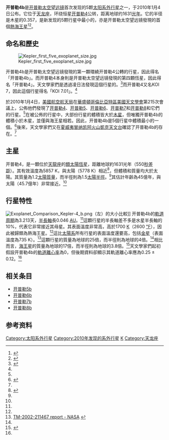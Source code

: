 {{Planetbox begin
| name= 开普勒4b
}}
{{Planetbox image
| image = Kepler-4 b (Celestia).jpg
| caption = 畫家筆下的开普勒4b
}}
{{Planetbox star
| star = [[开普勒4|开普勒4]]<ref name=datatable />
| constell= [[天龍座|天龍座]]
| RA = {{RA|19|2|27.7}}
| DEC= {{DEC|+50|8|8.7}}
| app_mag =  12.6<ref name=datatable />
| dist_pc = 550<ref name=datatable />
| dist_ly = 1631
| mass = 1.223<ref name=datatable />
| radius = 1.487<ref name=datatable />
| temperature = 5857<ref name=datatable />
| luminosity = 0.354 ± 0.1
| metallicity = 0.17<ref name=datatable />
| age = 4.5<ref name="EPE"/>
}}
{{Planetbox character
| radius_earth = 3.878
| radius = 0.357<ref name=datatable />
| mass = .077<ref name=datatable />
| temperature = 1650<ref name=datatable />
| stellar_flux = ~168
}}
{{Planetbox orbit
| period = 3.2135<ref name=datatable />
| semimajor =  .04558<ref name=datatable />
| eccentricity =  0.25 ± 0.12<ref name="Kipping2010"/>
| inclination =  89.76<ref name=datatable />
}}
{{Planetbox discovery
| discovery_date = 2010-01-04<ref name=Talcott />
| discoverers = 
| discovery_method = [[系外行星偵測法#凌日法|凌日法]]（[[開普勒太空望遠鏡|開普勒太空望遠鏡]]）<ref name=QuickGuide />
| detection_methods = 徑向速度
| discovery_status = 會議公告<ref name=Talcott />
}}
{{Planetbox end}}

'''开普勒4b'''是[[开普勒太空望远镜|开普勒太空望远镜]]首次发现的5颗[[太阳系外行星|太阳系外行星]]之一，于2010年1月4日公布。它位于[[天龙座|天龙座]]，环绕恒星[[开普勒4|开普勒4]]公转，距离地球约1631[[光年|光年]]。它的半径是木星的0.357，是新发现的5颗行星中最小的，亦是开普勒太空望远镜發現的首個[[熱海王星|熱海王星]]<ref name="sciencenews">{{cite web |url=http://www.sciencenews.org/view/generic/id/52465/title/Kepler_space_telescope_finds_its_first_extrasolar_planets |title=Kepler space telescope finds its first extrasolar planets |author=Ron Cowen |date=2010-01-04 |work= |publisher=Science News |accessdate=2010-01-04 |archive-date=2012-09-25 |archive-url=https://web.archive.org/web/20120925002416/http://www.sciencenews.org/view/generic/id/52465/title/Kepler_space_telescope_finds_its_first_extrasolar_planets |dead-url=no }}</ref><ref>{{Cite web |url=http://www.most.gov.cn/gnwkjdt/201001/t20100106_75211.htm |title=“开普勒”找到5颗太阳系外行星 |access-date=2010-02-20 |archive-date=2019-05-20 |archive-url=https://web.archive.org/web/20190520182513/http://www.most.gov.cn/gnwkjdt/201001/t20100106_75211.htm }}</ref>。

==命名和歷史==
[[File:Kepler_first_five_exoplanet_size.jpg|thumb]]

开普勒4b是开普勒太空望远镜發現的第一顆環繞开普勒4公轉的行星，因此得名「开普勒4b」。而开普勒4本身則是开普勒太空望远镜發現的第四顆恆星，因此得名「开普勒4」。天文學家們是透過凌日法發現這個行星的。<ref name=QuickGuide>{{cite web |url=http://kepler.nasa.gov/Mission/QuickGuide/ |title=Kepler: About the Mission |author= |year=2011 |work=Kepler Mission |publisher=NASA |accessdate=11 March 2011 |archive-url=https://www.webcitation.org/67VwWtmA1?url=http://kepler.nasa.gov/Mission/QuickGuide/ |archive-date=2012-05-08 |dead-url=yes }}</ref>而开普勒4又名KOI 7，因此這個行星得名「KOI 7.01」。<ref name="Borucki2011"/> 

於2010年1月4日，[[美國航空航天局|美國航空航天局]]在[[華盛頓哥倫比亞特區|華盛頓哥倫比亞特區]][[美國天文學會|美國天文學會]]第215次會議上，公佈他們發現了[[开普勒4|开普勒4]]、[[开普勒5|开普勒5]]、[[开普勒6|开普勒6]]、[[开普勒7|开普勒7]]和[[开普勒8|开普勒8]]和它們的行星。<ref name="sciencenews"/>在被公佈的行星中，大部份行星的體積皆大於[[木星|木星]]，但唯獨开普勒4b的體積小於木星，並僅與海王星相若。因此，开普勒4b是5個行星中體積最小的一個。<ref name=Talcott>{{cite web |url=http://cs.astronomy.com/asycs/blogs/astronomy/archive/2010/01/05/215th-aas-meeting-update-kepler-discoveries-the-talk-of-the-town.aspx |title=215th AAS meeting update: Kepler discoveries the talk of the town |author=Rich Talcott |date=5 January 2010 |work=Astronomy.com |publisher=''[[Astronomy_(magazine)|Astronomy]]'' magazine |accessdate=11 March 2011 |archive-date=2011-07-18 |archive-url=https://web.archive.org/web/20110718093334/http://cs.astronomy.com/asycs/blogs/astronomy/archive/2010/01/05/215th-aas-meeting-update-kepler-discoveries-the-talk-of-the-town.aspx |dead-url=no }}</ref>後來，天文學家們又在[[夏威夷|夏威夷]][[冒纳凯阿火山|冒纳凯阿火山]][[凱克天文台|凱克天文台]]確認了开普勒4b的存在。<ref name="Borucki2010"/>

==主星==
{{main|开普勒4}}
开普勒4，是一顆位於[[天龍座|天龍座]]的[[類太陽恆星|類太陽恆星]]，距離地球約1631光年（550[[秒差距|秒差距]]）。其有效溫度為5857 K，與太陽（5778 K）相近<ref>{{cite web |url=http://nssdc.gsfc.nasa.gov/planetary/factsheet/sunfact.html |title=Sun Fact Sheet |author=David Williams |date=1 September 2004 |work=[[Goddard_Space_Flight_Center|Goddard Space Flight Center]] |publisher=[[NASA|NASA]] |accessdate=27 February 2011 |archive-date=2010-07-15 |archive-url=https://web.archive.org/web/20100715200549/http://nssdc.gsfc.nasa.gov/planetary/factsheet/sunfact.html |dead-url=no }}</ref>，但體積和質量均大於太陽。其質量為1.2[[太陽質量|太陽質量]]，而半徑則為1.5[[太陽|太陽半徑]]。<ref name="EPE"/>其估計年齡為45億年，與太陽（45.7億年）非常接近。<ref name="Borucki2010"/>

==行星特性==
[[File:Exoplanet_Comparison_Kepler-4_b.png|thumb]]（左）的大小比較]]
开普勒4b的[[軌道周期|軌道周期]]為3.213天，[[半長軸|半長軸]]長0.046 [[天文單位|AU]]。<ref name="Borucki2010"/>這顆行星的半長軸差不多是水星半長軸的10%，代表它非常接近其母星。其表面溫度非常高，高於1700 [[開氏溫標|K]]（2600 [[華氏溫標|℉]]），因此被歸類為熱海王星。<ref name="Kipping2010"/>這比[[太陽系|太陽系]]所有行星的表面溫度還要高，包括[[金星|金星]]（表面溫度為735 K）。<ref>[http://gltrs.grc.nasa.gov/reports/2002/TM-2002-211467.pdf TM-2002-211467 report - NASA] {{webarchive|url=https://web.archive.org/web/20111016143148/http://gltrs.grc.nasa.gov/reports/2002/TM-2002-211467.pdf |date=2011-10-16 }}</ref>這顆行星的質量為地球的25倍，而半徑則為地球的4倍。<ref name="Borucki2010"/>相比而言，[[海王星|海王星]]的質量為地球的17倍，而半徑則為地球的3.8倍。<ref name="fact">{{cite web
  |url = http://nssdc.gsfc.nasa.gov/planetary/factsheet/neptunefact.html
  |title = Neptune Fact Sheet
  |date = September 1, 2004
  |publisher = NASA
  |accessdate = 2007-08-14
  |last = Williams
  |first = Dr. David R.
  |archive-date = 2016-03-03
  |archive-url = https://web.archive.org/web/20160303174254/http://nssdc.gsfc.nasa.gov/planetary/factsheet/neptunefact.html
  |dead-url = no
  }}</ref>天文學家們起初假設开普勒4b的[[軌道離心率|軌道離心率]]為0，但後期資料卻顯示其軌道離心率應為0.25 ± 0.12。<ref name="Kipping2010"/>

== 相关条目 ==
* [[开普勒5b|开普勒5b]]
* [[开普勒6b|开普勒6b]]
* [[开普勒7b|开普勒7b]]
* [[开普勒8b|开普勒8b]]

== 参考资料 ==
{{reflist|refs=

<ref name="Borucki2010">{{cite journal | title=Kepler-4b: A Hot Neptune-like Planet of a G0 Star Near Main-sequence Turnoff | url=http://iopscience.iop.org/2041-8205/713/2/L126/fulltext/ | last1=Borucki | first1=William J. | last2=Koch | first2=David G. | last3=Brown | first3=Timothy M. | last4=Basri | first4=Gibor | last5=Batalha | first5=Natalie M. | last6=Caldwell | first6=Douglas A. | last7=Cochran | first7=William D. | last8=Dunham | first8=Edward W. | last9=Gautier III | first9=Thomas N. | display-authors=1 | journal=The Astrophysical Journal Letters | year=2010 | volume=713 | issue=2 | page=L126 | arxiv=1001.0604 | bibcode=2010ApJ...713L.126B | doi=10.1088/2041-8205/713/2/L126 | access-date=2013-12-08 | archive-date=2019-12-13 | archive-url=https://web.archive.org/web/20191213160523/http://iopscience.iop.org/2041-8205/713/2/L126/fulltext/ | dead-url=no }}</ref>

.<ref name ="Borucki2011">{{cite web | author=Borucki, William J; et al. | title=Characteristics of planetary candidates observed by Kepler, II: Analysis of the first four months of data | url=http://kepler.nasa.gov/files/mws/FebDataRelease_revised_020211.pdf | publisher=kepler.nasa.gov | date=2011-02-01 | accessdate=2011-03-07 | archive-url=https://web.archive.org/web/20110721051047/http://kepler.nasa.gov/files/mws/FebDataRelease_revised_020211.pdf | archive-date=2011-07-21 | dead-url=yes }}</ref>

<ref name="EPE">{{cite web | url=http://exoplanet.eu/catalog/kepler-4_b/ | title=Planet Kepler-4 b | author=Jean Schneider | year=2010 | work=[[Extrasolar_Planets_Encyclopaedia|Extrasolar Planets Encyclopaedia]] | publisher=Jean Schneider | accessdate=5 August 2012 | archive-date=2019-05-19 | archive-url=https://web.archive.org/web/20190519040208/http://exoplanet.eu/catalog/kepler-4_b/ | dead-url=no }}</ref>

<ref name="Kipping2010">{{cite journal | title=An Independent Analysis of Kepler-4b through Kepler-8b | url=http://iopscience.iop.org/0004-637X/730/1/50/fulltext/ | last1=Kipping | first1=David | last2=Bakos | first2=Gáspár | journal=The Astrophysical Journal | year=2011 | volume=730 | issue=1 | at=50 | arxiv=1004.3538 | bibcode=2011ApJ...730...50K | doi=10.1088/0004-637X/730/1/50 | access-date=2013-12-08 | archive-date=2019-12-13 | archive-url=https://web.archive.org/web/20191213160527/http://iopscience.iop.org/0004-637X/730/1/50/fulltext/ | dead-url=no }}</ref>

<ref name="datatable">{{cite web |url=http://kepler.nasa.gov/Mission/discoveries/ |title=Summary Table of Kepler Discoveries |date=2010-03-15 |work= |publisher=NASA |accessdate=2010-03-18 |archive-date=2017-04-01 |archive-url=https://web.archive.org/web/20170401080610/https://kepler.nasa.gov/MIssion/discoveries/ |dead-url=yes }}</ref>

}}

[[Category:太阳系外行星|Category:太阳系外行星]]
[[Category:2010年发现的系外行星|Category:2010年发现的系外行星]]
[[Category:熱海王星|K]]
[[Category:天龙座|Category:天龙座]]